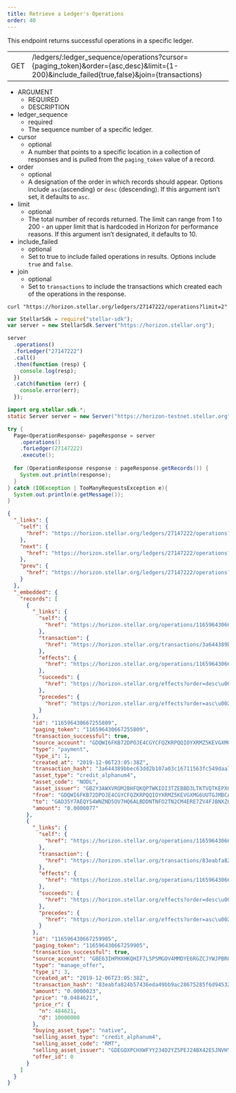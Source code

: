 ```yaml
---
title: Retrieve a Ledger's Operations
order: 40
---
```



This endpoint returns successful operations in a specific ledger.

<Endpoint>

|  |  |
| --- | --- |
| GET | /ledgers/:ledger_sequence/operations?cursor={paging_token}&order={asc,desc}&limit={1-200}&include_failed{true,false}&join={transactions} |

</Endpoint>

<AttributeTable>

- ARGUMENT
  - REQUIRED
  - DESCRIPTION
- ledger_sequence
  - required
  - The sequence number of a specific ledger.
- cursor
  - optional
  - A number that points to a specific location in a collection of responses and is pulled from the `paging_token` value of a record.
- order
  - optional
  - A designation of the order in which records should appear. Options include `asc`(ascending) or `desc` (descending). If this argument isn’t set, it defaults to `asc`.
- limit
  - optional
  - The total number of records returned. The limit can range from 1 to 200 - an upper limit that is hardcoded in Horizon for performance reasons. If this argument isn’t designated, it defaults to 10.
- include_failed
  - optional
  - Set to true to include failed operations in results. Options include `true` and `false`.
- join
  - optional
  - Set to `transactions` to include the transactions which created each of the operations in the response.

</AttributeTable>

<CodeExample title="Example Request">

```curl
curl "https://horizon.stellar.org/ledgers/27147222/operations?limit=2"
```

```js
var StellarSdk = require("stellar-sdk");
var server = new StellarSdk.Server("https://horizon.stellar.org");

server
  .operations()
  .forLedger("27147222")
  .call()
  .then(function (resp) {
    console.log(resp);
  })
  .catch(function (err) {
    console.error(err);
  });
```

```java 
import org.stellar.sdk.*;
static Server server = new Server("https://horizon-testnet.stellar.org");

try {
  Page<OperationResponse> pageResponse = server
    .operations()
    .forLedger(27147222)
    .execute();
  
  for (OperationResponse response : pageResponse.getRecords()) {
    System.out.println(response);
  }
} catch (IOException | TooManyRequestsException e){
  System.out.println(e.getMessage());
}
```

</CodeExample>

<ExampleResponse title="Example Response">

```json
{
  "_links": {
    "self": {
      "href": "https://horizon.stellar.org/ledgers/27147222/operations?cursor=\u0026limit=2\u0026order=asc"
    },
    "next": {
      "href": "https://horizon.stellar.org/ledgers/27147222/operations?cursor=116596430667259905\u0026limit=2\u0026order=asc"
    },
    "prev": {
      "href": "https://horizon.stellar.org/ledgers/27147222/operations?cursor=116596430667255809\u0026limit=2\u0026order=desc"
    }
  },
  "_embedded": {
    "records": [
      {
        "_links": {
          "self": {
            "href": "https://horizon.stellar.org/operations/116596430667255809"
          },
          "transaction": {
            "href": "https://horizon.stellar.org/transactions/3a644389bbec63dd2b107a03c16711563fc549daa7b7f56f951a2e470f81f2e0"
          },
          "effects": {
            "href": "https://horizon.stellar.org/operations/116596430667255809/effects"
          },
          "succeeds": {
            "href": "https://horizon.stellar.org/effects?order=desc\u0026cursor=116596430667255809"
          },
          "precedes": {
            "href": "https://horizon.stellar.org/effects?order=asc\u0026cursor=116596430667255809"
          }
        },
        "id": "116596430667255809",
        "paging_token": "116596430667255809",
        "transaction_successful": true,
        "source_account": "GDQWI6FKB72DPOJE4CGYCFQZKRPQQIOYXRMZ5KEVGXMG6UUTGJMBCASH",
        "type": "payment",
        "type_i": 1,
        "created_at": "2019-12-06T23:05:38Z",
        "transaction_hash": "3a644389bbec63dd2b107a03c16711563fc549daa7b7f56f951a2e470f81f2e0",
        "asset_type": "credit_alphanum4",
        "asset_code": "NODL",
        "asset_issuer": "GB2Y3AWXVROM2BHFQKQPTWKIOI3TZEBBD3LTKTVQTKEPXGOBE742NODL",
        "from": "GDQWI6FKB72DPOJE4CGYCFQZKRPQQIOYXRMZ5KEVGXMG6UUTGJMBCASH",
        "to": "GAD35Y7AEQYS4WNZND5OV7HQ6ALBDDNTNFO2TN2CM4ERE7ZV4FJBNXZ6",
        "amount": "0.0000077"
      },
      {
        "_links": {
          "self": {
            "href": "https://horizon.stellar.org/operations/116596430667259905"
          },
          "transaction": {
            "href": "https://horizon.stellar.org/transactions/83eabfa824b57436eda49bb9ac28675285f6d945325f69db41792078a83d3479"
          },
          "effects": {
            "href": "https://horizon.stellar.org/operations/116596430667259905/effects"
          },
          "succeeds": {
            "href": "https://horizon.stellar.org/effects?order=desc\u0026cursor=116596430667259905"
          },
          "precedes": {
            "href": "https://horizon.stellar.org/effects?order=asc\u0026cursor=116596430667259905"
          }
        },
        "id": "116596430667259905",
        "paging_token": "116596430667259905",
        "transaction_successful": true,
        "source_account": "GBE63IHPHXHKQHIF7L5P5MGOV4MMDYE6RGZCJYWJPBRQZDJ5MOAPOX7A",
        "type": "manage_offer",
        "type_i": 3,
        "created_at": "2019-12-06T23:05:38Z",
        "transaction_hash": "83eabfa824b57436eda49bb9ac28675285f6d945325f69db41792078a83d3479",
        "amount": "0.0000023",
        "price": "0.0484621",
        "price_r": {
          "n": 484621,
          "d": 10000000
        },
        "buying_asset_type": "native",
        "selling_asset_type": "credit_alphanum4",
        "selling_asset_code": "RMT",
        "selling_asset_issuer": "GDEGOXPCHXWFYY234D2YZSPEJ24BX42ESJNVHY5H7TWWQSYRN5ZKZE3N",
        "offer_id": 0
      }
    ]
  }
}
```

</ExampleResponse>
